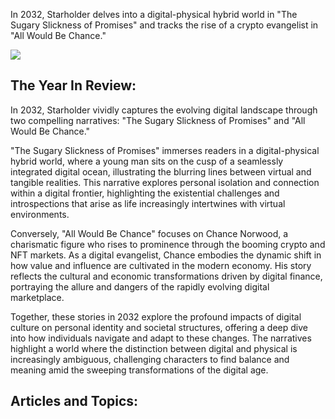 In 2032, Starholder delves into a digital-physical hybrid world in "The Sugary Slickness of Promises" and tracks the rise of a crypto evangelist in "All Would Be Chance."

![](2032_chance.png)

## The Year In Review:

In 2032, Starholder vividly captures the evolving digital landscape through two compelling narratives: "The Sugary Slickness of Promises" and "All Would Be Chance."

"The Sugary Slickness of Promises" immerses readers in a digital-physical hybrid world, where a young man sits on the cusp of a seamlessly integrated digital ocean, illustrating the blurring lines between virtual and tangible realities. This narrative explores personal isolation and connection within a digital frontier, highlighting the existential challenges and introspections that arise as life increasingly intertwines with virtual environments.

Conversely, "All Would Be Chance" focuses on Chance Norwood, a charismatic figure who rises to prominence through the booming crypto and NFT markets. As a digital evangelist, Chance embodies the dynamic shift in how value and influence are cultivated in the modern economy. His story reflects the cultural and economic transformations driven by digital finance, portraying the allure and dangers of the rapidly evolving digital marketplace.

Together, these stories in 2032 explore the profound impacts of digital culture on personal identity and societal structures, offering a deep dive into how individuals navigate and adapt to these changes. The narratives highlight a world where the distinction between digital and physical is increasingly ambiguous, challenging characters to find balance and meaning amid the sweeping transformations of the digital age.

## Articles and Topics:
